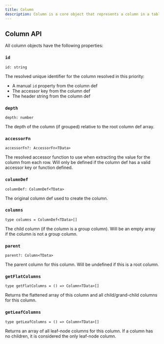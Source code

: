 ```yaml
---
title: Column
description: Column is a core object that represents a column in a table.
---
```


## Column API

All column objects have the following properties:

### `id`

```tsx
id: string
```

The resolved unique identifier for the column resolved in this priority:

- A manual `id` property from the column def
- The accessor key from the column def
- The header string from the column def

### `depth`

```tsx
depth: number
```

The depth of the column (if grouped) relative to the root column def array.

### `accessorFn`

```tsx
accessorFn?: AccessorFn<TData>
```

The resolved accessor function to use when extracting the value for the column from each row. Will only be defined if the column def has a valid accessor key or function defined.

### `columnDef`

```tsx
columnDef: ColumnDef<TData>
```

The original column def used to create the column.

### `columns`

```tsx
type columns = ColumnDef<TData>[]
```

The child column (if the column is a group column). Will be an empty array if the column is not a group column.

### `parent`

```tsx
parent?: Column<TData>
```

The parent column for this column. Will be undefined if this is a root column.

### `getFlatColumns`

```tsx
type getFlatColumns = () => Column<TData>[]
```

Returns the flattened array of this column and all child/grand-child columns for this column.

### `getLeafColumns`

```tsx
type getLeafColumns = () => Column<TData>[]
```

Returns an array of all leaf-node columns for this column. If a column has no children, it is considered the only leaf-node column.
